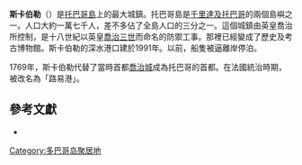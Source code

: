 {{Expand language|1=en|time=2020-08-31T02:53:24+00:00}}
{{noteTA|G1=地名}}
{{not|斯卡布羅}}
{{Infobox settlement
| name                   = Scarborough
| official_name          = City of Scarborough
| settlement_type        = [[City|City]]
| image_skyline          = Port of Scarborough, Tobago, West Indies.jpg
| pushpin_map            = Trinidad and Tobago
| coordinates            = {{coord|11|11|0|N|60|44|15|W|region:TT|display=inline,title}}
| subdivision_type       = [[世界政區索引|国家]]
| subdivision_name       = {{flag|Trinidad and Tobago}}
| subdivision_type2      = Jurisdiction
| subdivision_name2      = [[Tobago_House_of_Assembly|Tobago House of Assembly]]
| established_title      = Settled
| established_date       = 1654
| area_total_km2         = 10
| elevation_m            = 4
| population_total       = 17,537 
| population_as_of       = 2011 census
| population_density_km2 = 1754
| timezone               = AST
| utc_offset             = -4
| postal_code_type       = [[Postal_codes_in_Trinidad_and_Tobago|Postal Code]]
| postal_code            = 90xxxx <ref>{{cite web |url=https://1drv.ms/x/s!Ah9R_euidiIG4hXQNGbbrWQMtpIC |title=List of Postal Districts |date=July 29, 2018 |publisher=TTPOST |accessdate=July 29, 2018 }}{{Dead link}}</ref>
| area_code              = [[Area_code_868|868]]
}}
'''斯卡伯勒'''（{{lang-en|Scarborough}}）是[[托巴哥島|托巴哥島]]上的最大城鎮。托巴哥島是[[千里達及托巴哥|千里達及托巴哥]]的兩個島嶼之一。人口大約一萬七千人，差不多佔了全島人口的三分之一。這個城鎮由英皇喬治所控制，是十八世紀以英皇[[喬治三世|喬治三世]]而命名的防禦工事。那裡已經變成了歷史及考古博物館。斯卡伯勒的深水港口建於1991年。以前，船隻被逼離岸停泊。

1769年，斯卡伯勒代替了當時首都[[喬治城_(托巴哥)|喬治城]]成為托巴哥的首都。在法國統治時期，被改名為「路易港」。

== 參考文獻 ==
{{reflist}}
{{refbegin}}
* {{en}}{{cite book | author=[[Michael_Anthony_(author)|Anthony, Michael]] | title=Historical Dictionary of Trinidad and Tobago | publisher=Scarecrow Press, Inc. Lanham, Md., and London | year=2001 |id=ISBN 978-0-8108-3173-5}}
{{refend}}

{{Authority control}}
{{TrinidadTobago-geo-stub}}

{{DEFAULTSORT:Scarborough, Tobago}}
[[Category:多巴哥岛聚居地|Category:多巴哥岛聚居地]]